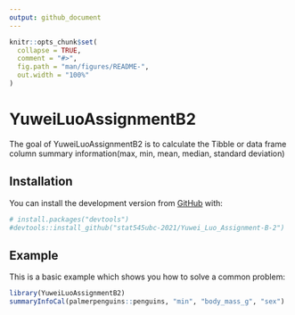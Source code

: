 ```yaml
---
output: github_document
---
```


<!-- README.md is generated from README.Rmd. Please edit that file -->

```r
knitr::opts_chunk$set(
  collapse = TRUE,
  comment = "#>",
  fig.path = "man/figures/README-",
  out.width = "100%"
)
```

# YuweiLuoAssignmentB2

<!-- badges: start -->
<!-- badges: end -->

The goal of YuweiLuoAssignmentB2 is to calculate the Tibble or data frame column summary information(max, min, mean, median, standard deviation)

## Installation

You can install the development version from [GitHub](https://github.com/) with:

``` r
# install.packages("devtools")
#devtools::install_github("stat545ubc-2021/Yuwei_Luo_Assignment-B-2")
```
## Example

This is a basic example which shows you how to solve a common problem:

```r
library(YuweiLuoAssignmentB2)
summaryInfoCal(palmerpenguins::penguins, "min", "body_mass_g", "sex")
```

